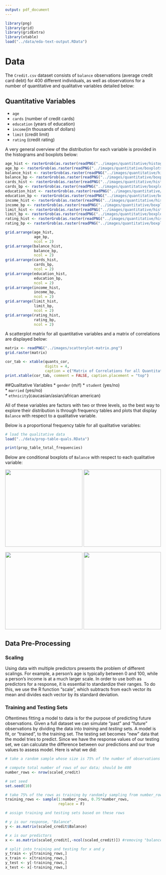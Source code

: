 ```yaml
---
output: pdf_document
---
```

```r
library(png)
library(grid)
library(gridExtra)
library(xtable)
load("../data/eda-text-output.RData")
```

# Data
The `Credit.csv` dataset consists of `balance` observations (average credit card debt) 
for 400 different individuals, as well as observations for a number of quantitative 
and qualitative variables detailed below: 
  
## Quantitative Variables
* `age`  
* `cards` (number of credit cards)  
* `education` (years of education)  
* `income`(in thousands of dollars)  
* `limit` (credit limit)  
* `rating` (credit rating) 
  
A very general overview of the distribution for each variable is provided in the 
histograms and boxplots below: 

```r
age_hist <- rasterGrob(as.raster(readPNG("../images/quantitative/histograms/histogram-age.png")), interpolate = FALSE)
age_bp <- rasterGrob(as.raster(readPNG("../images/quantitative/boxplots/boxplot-age.png")), interpolate = FALSE)
balance_hist <- rasterGrob(as.raster(readPNG("../images/quantitative/histograms/histogram-balance.png")), interpolate = FALSE)
balance_bp <- rasterGrob(as.raster(readPNG("../images/quantitative/boxplots/boxplot-balance.png")), interpolate = FALSE)
cards_hist <- rasterGrob(as.raster(readPNG("../images/quantitative/histograms/histogram-cards.png")), interpolate = FALSE)
cards_bp <- rasterGrob(as.raster(readPNG("../images/quantitative/boxplots/boxplot-cards.png")), interpolate = FALSE)
education_hist <- rasterGrob(as.raster(readPNG("../images/quantitative/histograms/histogram-education.png")), interpolate = FALSE)
education_bp <- rasterGrob(as.raster(readPNG("../images/quantitative/boxplots/boxplot-education.png")), interpolate = FALSE)
income_hist <- rasterGrob(as.raster(readPNG("../images/quantitative/histograms/histogram-income.png")), interpolate = FALSE)
income_bp <- rasterGrob(as.raster(readPNG("../images/quantitative/boxplots/boxplot-income.png")), interpolate = FALSE)
limit_hist <- rasterGrob(as.raster(readPNG("../images/quantitative/histograms/histogram-limit.png")), interpolate = FALSE)
limit_bp <- rasterGrob(as.raster(readPNG("../images/quantitative/boxplots/boxplot-limit.png")), interpolate = FALSE)
rating_hist <- rasterGrob(as.raster(readPNG("../images/quantitative/histograms/histogram-rating.png")), interpolate = FALSE)
rating_bp <- rasterGrob(as.raster(readPNG("../images/quantitative/boxplots/boxplot-rating.png")), interpolate = FALSE)

grid.arrange(age_hist,
             age_bp, 
             ncol = 2)
grid.arrange(balance_hist, 
             balance_bp, 
             ncol = 2)
grid.arrange(cards_hist,
             cards_bp,
             ncol = 2)
grid.arrange(education_hist,
             education_bp, 
             ncol = 2)
grid.arrange(income_hist, 
             income_bp, 
             ncol = 2)
grid.arrange(limit_hist,
             limit_bp,
             ncol = 2)
grid.arrange(rating_hist,
             rating_bp,
             ncol = 2)
```

A scatterplot matrix for all quantitative variables and a matrix of correlations are
displayed below:  
```r
matrix <- readPNG("../images/scatterplot-matrix.png")
grid.raster(matrix)
```

```r
cor_tab <- xtable(quants_cor, 
                  digits = 4,
                  caption = c("Matrix of Correlations for all Quantitative Variables"))
print.xtable(cor_tab, comment = FALSE, caption.placement = "top")
```

##Qualitative Variables
* `gender`  (m/f)
* `student` (yes/no)  
* `married` (yes/no)  
* `ethnicity`(caucasian/asian/african american)  

All of these variables are factors with two or three levels, so the best way to explore their distribution is through frequency tables and plots that display `Balance` with respect to a qualitative variable.

Below is a proportional frequency table for all qualitative variables:

```r
# load the qualitative data
load("../data/prop-table-quals.RData")

print(prop_table_total_frequencies)
```

Below are conditional boxplots of `Balance` with respect to each qualitative variable:

![](../images/qualitative/boxplots/conditional-boxplot-ethnicity.png){width=250px} ![](../images/qualitative/boxplots/conditional-boxplot-gender.png){width=250px}
  
![](../images/qualitative/boxplots/conditional-boxplot-married.png){width=250px} ![](../images/qualitative/boxplots/conditional-boxplot-student.png){width=250px}





## Data Pre-Processing

### Scaling
Using data with multiple predictors presents the problem of different scalings. For example, a person's age is typically between 0 and 100, while a person's income is at a much larger scale. In order to use both as predictors for a response, it is essential to standardize their ranges. To do this, we use the R function "scale", which subtracts from each vector its mean and divides each vector by its standard deviation.

### Training and Testing Sets
Oftentimes fitting a model to data is for the purpose of predicting future observations. Given a full dataset we can simulate "past" and "future" observations by dividing the data into _training_ and _testing_ sets. A model is fit, or "trained", to the training set. The testing set becomes "new" data that the model tries to predict. Since we have the response values of our testing set, we can calculate the difference between our predictions and our true values to assess model. Here is what we did:

```r
# take a random sample whose size is 75% of the number of observations of our data (number_rows):

# compute total number of rows of our data; should be 400
number_rows <- nrow(scaled_credit)

# set seed 
set.seed(10)

# take 75% of the rows as training by randomly sampling from number_rows
training_rows <- sample(1:number_rows, 0.75*number_rows,
                        replace = F)

# assign training and testing sets based on these rows

# y is our response, "Balance". 
y <- as.matrix(scaled_credit$Balance)

# x is our predictors
x <- as.matrix(scaled_credit[,-ncol(scaled_credit)]) #removing "balance"

# split into training and testing for x and y
y_train <- y[training_rows,]
x_train <- x[training_rows,]
y_test <- y[-training_rows,]
x_test <- x[-training_rows,]
```

